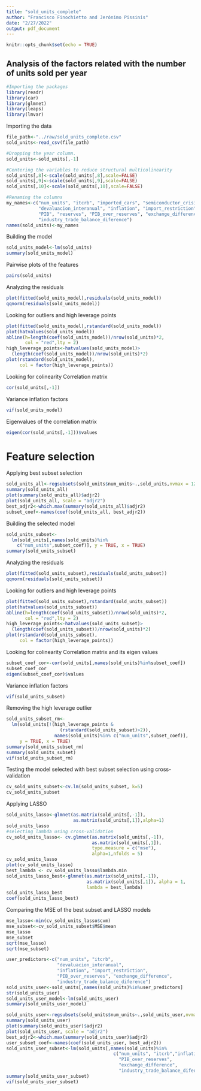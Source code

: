 ```yaml
---
title: "sold_units_complete"
author: "Francisco Finochietto and Jerónimo Pissinis"
date: "2/27/2022"
output: pdf_document
---
```


```r
knitr::opts_chunk$set(echo = TRUE)
```

## Analysis of the factors related with the number of units sold per year

```r
#Importing the packages
library(readr)
library(car)
library(glmnet)
library(leaps)
library(lmvar)
```


Importing the data
```r
file_path<-"../raw/sold_units_complete.csv"
sold_units<-read_csv(file_path)

#Dropping the year column.
sold_units<-sold_units[,-1]

#Centering the variables to reduce structural multicolinearity
sold_units[,8]<-scale(sold_units[,8],scale=FALSE)
sold_units[,9]<-scale(sold_units[,9],scale=FALSE)
sold_units[,10]<-scale(sold_units[,10],scale=FALSE)

#Renaming the columns
my_names<-c("num_units", "itcrb", "imported_cars", "semiconductor_crisis",
            "devaluacion_interanual", "inflation", "import_restriction",
            "PIB", "reserves", "PIB_over_reserves", "exchange_difference",
            "industry_trade_balance_diference")
names(sold_units)<-my_names
```


Building the model
```r
sold_units_model<-lm(sold_units)
summary(sold_units_model)
```


Pairwise plots of the features
```r
pairs(sold_units)
```

Analyzing the residuals
```r
plot(fitted(sold_units_model),residuals(sold_units_model))
qqnorm(residuals(sold_units_model))
```


Looking for outliers and high leverage points
```r
plot(fitted(sold_units_model),rstandard(sold_units_model))
plot(hatvalues(sold_units_model))
abline(h=length(coef(sold_units_model))/nrow(sold_units)*2, 
       col = "red",lty = 2)
high_leverage_points<-hatvalues(sold_units_model)>
  (length(coef(sold_units_model))/nrow(sold_units)*2)
plot(rstandard(sold_units_model), 
     col = factor(high_leverage_points))
```


Looking for colinearity
Correlation matrix
```r
cor(sold_units[,-1])
```

Variance inflation factors
```r
vif(sold_units_model)
```

Eigenvalues of the correlation matrix
```r
eigen(cor(sold_units[,-1]))$values
```

# Feature selection
Applying best subset selection
```r
sold_units_all<-regsubsets(sold_units$num_units~.,sold_units,nvmax = 12)
summary(sold_units_all)
plot(summary(sold_units_all)$adjr2)
plot(sold_units_all, scale = "adjr2")
best_adjr2<-which.max(summary(sold_units_all)$adjr2)
subset_coef<-names(coef(sold_units_all, best_adjr2))
```

Building the selected model
```r
sold_units_subset<-
  lm(sold_units[,names(sold_units)%in%
    c("num_units",subset_coef)], y = TRUE, x = TRUE)
summary(sold_units_subset)
```


Analyzing the residuals
```r
plot(fitted(sold_units_subset),residuals(sold_units_subset))
qqnorm(residuals(sold_units_subset))
```

Looking for outliers and high leverage points
```r
plot(fitted(sold_units_subset),rstandard(sold_units_subset))
plot(hatvalues(sold_units_subset))
abline(h=length(coef(sold_units_subset))/nrow(sold_units)*2, 
       col = "red",lty = 2)
high_leverage_points<-hatvalues(sold_units_subset)>
  (length(coef(sold_units_subset))/nrow(sold_units)*2)
plot(rstandard(sold_units_subset), 
     col = factor(high_leverage_points))
```

Looking for colinearity
Correlation matrix and its eigen values
```r
subset_coef_cor<-cor(sold_units[,names(sold_units)%in%subset_coef])
subset_coef_cor
eigen(subset_coef_cor)$values
```

Variance inflation factors
```r
vif(sold_units_subset)
```

Removing the high leverage outlier
```r
sold_units_subset_rm<-
  lm(sold_units[!(high_leverage_points &
                    (rstandard(sold_units_subset)>2)),
                  names(sold_units)%in% c("num_units",subset_coef)], 
     y = TRUE, x = TRUE)
summary(sold_units_subset_rm)
summary(sold_units_subset)
vif(sold_units_subset_rm)
```

Testing the model selected with best subset selection using cross-validation
```r
cv_sold_units_subset<-cv.lm(sold_units_subset, k=5)
cv_sold_units_subset
```

Applying LASSO
```r
sold_units_lasso<-glmnet(as.matrix(sold_units[,-1]),
                         as.matrix(sold_units[,1]),alpha=1)
sold_units_lasso
#selecting lambda using cross-validation
cv_sold_units_lasso<- cv.glmnet(as.matrix(sold_units[,-1]),
                                as.matrix(sold_units[,1]),
                                type.measure = c("mse"),
                                alpha=1,nfolds = 5)
cv_sold_units_lasso
plot(cv_sold_units_lasso)
best_lambda <- cv_sold_units_lasso$lambda.min
sold_units_lasso_best<-glmnet(as.matrix(sold_units[,-1]), 
                              as.matrix(sold_units[,1]), alpha = 1,
                              lambda = best_lambda)
sold_units_lasso_best
coef(sold_units_lasso_best)
```
Comparing the MSE of the best subset and LASSO models
```r
mse_lasso<-min(cv_sold_units_lasso$cvm)
mse_subset<-cv_sold_units_subset$MSE$mean
mse_lasso
mse_subset
sqrt(mse_lasso)
sqrt(mse_subset)
```



```r
user_predictors<-c("num_units", "itcrb",
                   "devaluacion_interanual", 
                   "inflation", "import_restriction",
                   "PIB_over_reserves", "exchange_difference",
                   "industry_trade_balance_diference")
sold_units_user<-sold_units[,names(sold_units)%in%user_predictors]
str(sold_units_user)
sold_units_user_model<-lm(sold_units_user)
summary(sold_units_user_model)

sold_units_user<-regsubsets(sold_units$num_units~.,sold_units_user,nvmax = 9)
summary(sold_units_user)
plot(summary(sold_units_user)$adjr2)
plot(sold_units_user, scale = "adjr2")
best_adjr2<-which.max(summary(sold_units_user)$adjr2)
user_subset_coef<-names(coef(sold_units_user, best_adjr2))
sold_units_user_subset<-lm(sold_units[,names(sold_units)%in%
                                        c("num_units", "itcrb","inflation",
                                          "PIB_over_reserves",
                                          "exchange_difference",
                                          "industry_trade_balance_diference")])
summary(sold_units_user_subset)
vif(sold_units_user_subset)
```